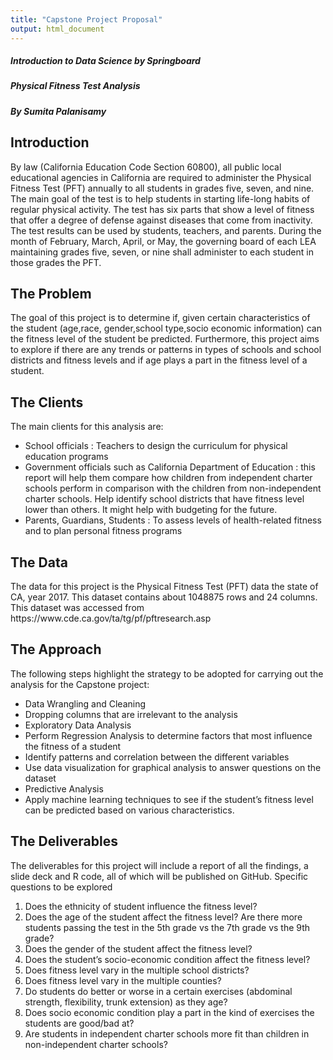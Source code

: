 ---
title: "Capstone Project Proposal"
output: html_document
---

##### Introduction to Data Science by Springboard
##### Physical Fitness Test Analysis 
##### By Sumita Palanisamy

## Introduction

By law (California Education Code Section 60800), all public local educational agencies in California are required to administer the Physical Fitness Test (PFT) annually to all students in grades five, seven, and nine. The main goal of the test is to help students in starting life-long habits of regular physical activity.
The test has six parts that show a level of fitness that offer a degree of defense against diseases that come from inactivity. The test results can be used by students, teachers, and parents. During the month of February, March, April, or May, the governing board of each LEA maintaining grades five, seven, or nine shall administer to each student in those grades the PFT.

## The Problem

The goal of this project is to determine if, given certain characteristics of the student (age,race, gender,school type,socio economic information) can the fitness level of the student be predicted. Furthermore, this project aims to explore if there are any trends or patterns in types of schools and school districts and fitness levels and if age plays a part in the fitness level of a student.

## The Clients

The main clients for this analysis are:

*	School officials : Teachers to design the curriculum for physical education programs
*	Government officials such as California Department of Education : this report will help them compare how children from  independent charter schools perform in comparison with the children from non-independent charter schools. Help identify school districts that have fitness level lower than others. It might help with budgeting for the future.
*	Parents, Guardians, Students : To assess levels of health-related fitness and to plan personal fitness programs

## The Data

The data for this project is the Physical Fitness Test  (PFT) data the state of CA, year 2017. This dataset contains about 1048875 rows and 24 columns. This dataset was accessed from https://www.cde.ca.gov/ta/tg/pf/pftresearch.asp 

## The Approach
The following steps highlight the strategy to be adopted for carrying out the analysis for the Capstone project:

*	Data Wrangling and Cleaning
  +	Dropping columns that are irrelevant to the analysis
  +	Exploratory Data Analysis
*	Perform Regression Analysis to determine factors that most influence the fitness of a student
  +	Identify patterns and correlation between the different variables
  +	Use data visualization for graphical analysis to answer questions on the dataset
*	Predictive Analysis
  +	Apply machine learning techniques to see if the student's fitness level can      be predicted based on various characteristics.

## The Deliverables

The deliverables for this project will include a report of all the findings, a slide deck and R code, all of which will be published on GitHub.
Specific questions to be explored

1.	Does the ethnicity of student influence the fitness level?
2.	Does the age of the student affect the fitness level? Are there more students passing the test in the 5th grade vs the 7th grade vs the 9th grade?
3.	Does the gender of the student affect the fitness level?
4.	Does the student's socio-economic condition affect the fitness level?
5.	Does fitness level vary in the multiple school districts?
6.	Does fitness level vary in the multiple counties?
7.	Do students do better or worse in a certain exercises (abdominal strength, flexibility, trunk extension) as they age?
8.	Does socio economic condition play a part in the kind of exercises the students are good/bad at?
9.	Are students in independent charter schools more fit than children in non-independent charter schools?

